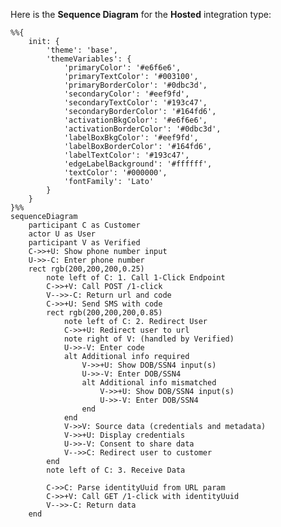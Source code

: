 Here is the **Sequence Diagram** for the **Hosted** integration type:

```mermaid
%%{
    init: {
        'theme': 'base',
        'themeVariables': {
            'primaryColor': '#e6f6e6',
            'primaryTextColor': '#003100',
            'primaryBorderColor': '#0dbc3d',
            'secondaryColor': '#eef9fd',
            'secondaryTextColor': '#193c47',
            'secondaryBorderColor': '#164fd6',
            'activationBkgColor': '#e6f6e6',
            'activationBorderColor': '#0dbc3d',
            'labelBoxBkgColor': '#eef9fd',
            'labelBoxBorderColor': '#164fd6',
            'labelTextColor': '#193c47',
            'edgeLabelBackground': '#ffffff',
            'textColor': '#000000',
            'fontFamily': 'Lato'
        }
    }
}%%
sequenceDiagram
    participant C as Customer
    actor U as User
    participant V as Verified
    C->>+U: Show phone number input
    U->>-C: Enter phone number
    rect rgb(200,200,200,0.25)
        note left of C: 1. Call 1-Click Endpoint
        C->>+V: Call POST /1-click
        V-->>-C: Return url and code    
        C->>+U: Send SMS with code
        rect rgb(200,200,200,0.85)
            note left of C: 2. Redirect User
            C->>+U: Redirect user to url
            note right of V: (handled by Verified)
            U->>-V: Enter code
            alt Additional info required
                V->>+U: Show DOB/SSN4 input(s)
                U->>-V: Enter DOB/SSN4
                alt Additional info mismatched
                    V->>+U: Show DOB/SSN4 input(s)
                    U->>-V: Enter DOB/SSN4
                end
            end
            V->>V: Source data (credentials and metadata)
            V->>+U: Display credentials
            U->>-V: Consent to share data
            V-->>C: Redirect user to customer
        end
        note left of C: 3. Receive Data
        
        C->>C: Parse identityUuid from URL param
        C->>+V: Call GET /1-click with identityUuid
        V-->>-C: Return data    
    end
```
<br />